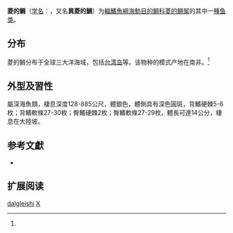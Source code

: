 {{Speciesbox
| name = 菱的鲷
| image = 
| image_width = 250px
| status = NE
| status_system = IUCN3.1 
| genus = Xenolepidichthys
| species = dalgleishi
| authority = [[Gilchrist|Gilchrist]], 1922<ref name='id6934'>{{cite web| url =http://www.bioinfo.cn/db05/BjdwSpecies.php?action=view&id=6934| title =菱的鲷| work =中国动物物种编目数据库| publisher =中国科学院微生物研究所| author =中国科学院动物研究所| accessdate =2009-04-11| deadurl =yes| archiveurl =https://web.archive.org/web/20131203122335/http://www.bioinfo.cn/db05/BjdwSpecies.php?action=view| archivedate =2013-12-03}}</ref>
| synonyms = *''Grammicolepis squamilineatus''<br /><small>Mowbray, 1927</small> 
*''Xenodermichthys dalgleishi''<br /><small>Gilchrist, 1922</small>
*''Xenolepichthys dalgleishi''<br /><small>Gilchrist, 1922</small>
*''Xenolepidichthis dalgleishi''<br /><small>Gilchrist, 1922</small>
}}

'''菱的鲷'''（[[学名|学名]]：{{lang|la|''Xenolepidichthys dalgleishi''}}，又名'''異菱的鯛'''）为[[輻鰭魚綱|輻鰭魚綱]][[海魴目|海魴目]][[的鲷科|的鲷科]][[菱的鲷属|菱的鲷属]]的其中一[[種|種]][[鱼类|鱼类]]。

==分布==
菱的鲷分布于全球三大洋海域，包括[[台湾岛|台湾岛]]等。该物种的模式产地在南非。<ref name='id6934'/>

==外型及習性==
屬深海魚類，棲息深度128-885公尺，體銀色，體側具有深色圓斑，背鰭硬棘5-6枚；背鰭軟條27-30枚；臀鰭硬棘2枚；臀鰭軟條27-29枚，體長可達14公分，棲息在大陸坡。

==参考文獻==
{{reflist}}
*{{FishBase_species|genus=Xenolepidichthys|species=dalgleishi|year=2012|month=5}}

== 扩展阅读 ==
{{refbegin}}
{{wikispecies-inline|Xenolepidichthys dalgleishi|菱的鲷}}
{{refend}}
{{Taxonbar|from=Q2625181}}

[[Category:菱的鲷属|dalgleishi]]
[[Category:1922年描述的魚類|X]]


{{Fish-stub}}